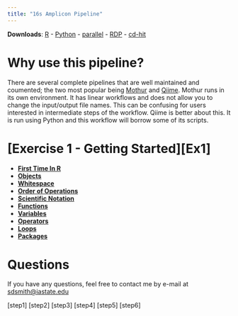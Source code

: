 ```yaml
---
title: "16s Amplicon Pipeline"
---
```

**Downloads**: [R][R] - [Python][Py] - [parallel][gnupar] - [RDP][rdp] - [cd-hit][cdhit]

# Why use this pipeline?

There are several complete pipelines that are well maintained and coumented; the two most popular being [Mothur][mothur] and [Qiime][qiime]. Mothur runs in its own environment. It has linear workflows and does not allow you to change the input/output file names. This can be confusing for users interested in intermediate steps of the workflow. Qiime is better about this. It is run using Python and this workflow will borrow some of its scripts.

# [Exercise 1 - Getting Started][Ex1]

  + [**First Time In R**](exercise_1.html#first_time_in_r)
  + [**Objects**](exercise_1.html#objects)
  + [**Whitespace**](exercise_1.html#whitespace)
  + [**Order of Operations**](exercise_1.html#order_of_operations)
  + [**Scientific Notation**](exercise_1.html#scientific_notation)
  + [**Functions**](exercise_1.html#functions)
  + [**Variables**](exercise_1.html#variables)
  + [**Operators**](exercise_1.html#operators)
  + [**Loops**](exercise_1.html#loops)
  + [**Packages**](exercise_1.html#packages)

# Questions

If you have any questions, feel free to contact me by e-mail at <sdsmith@iastate.edu>

[step1]
[step2]
[step3]
[step4]
[step5]
[step6]

[R]:https://mirror.las.iastate.edu/CRAN/
[Py]:https://www.python.org/
[gnupar]: http://www.gnu.org/software/parallel/
[rdp]: https://github.com/rdpstaff/RDPTools
[cdhit]: http://weizhongli-lab.org/cd-hit/
[mothur]: https://mothur.org/wiki/Main_Page
[qiime]: http://qiime.org/
